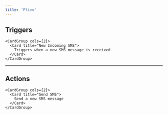 ```yaml
---
title: 'Plivo'
---
```


## Triggers


    <CardGroup cols={2}>
      <Card title="New Incoming SMS">
        Triggers when a new SMS message is received
      </Card>
    </CardGroup>
  

---

## Actions


    <CardGroup cols={2}>
      <Card title="Send SMS">
        Send a new SMS message
      </Card>
    </CardGroup>
  
